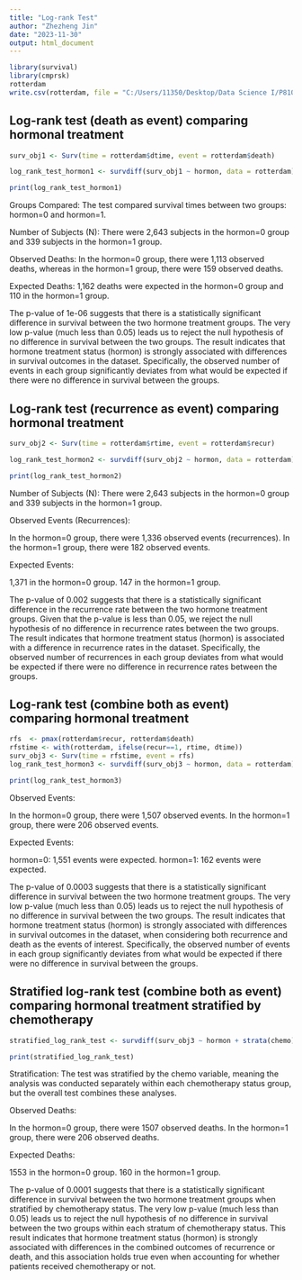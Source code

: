 ```yaml
---
title: "Log-rank Test"
author: "Zhezheng Jin"
date: "2023-11-30"
output: html_document
---
```


```r
library(survival)
library(cmprsk)
rotterdam
write.csv(rotterdam, file = "C:/Users/11350/Desktop/Data Science I/P8108_final_report/rotterdam.csv")
```

## Log-rank test (death as event) comparing hormonal treatment
```r
surv_obj1 <- Surv(time = rotterdam$dtime, event = rotterdam$death)

log_rank_test_hormon1 <- survdiff(surv_obj1 ~ hormon, data = rotterdam)

print(log_rank_test_hormon1)
```

Groups Compared: The test compared survival times between two groups: hormon=0 and hormon=1.

Number of Subjects (N): There were 2,643 subjects in the hormon=0 group and 339 subjects in the hormon=1 group.

Observed Deaths: In the hormon=0 group, there were 1,113 observed deaths, whereas in the hormon=1 group, there were 159 observed deaths.

Expected Deaths: 1,162 deaths were expected in the hormon=0 group and 110 in the hormon=1 group.

The p-value of 1e-06 suggests that there is a statistically significant difference in survival between the two hormone treatment groups.
The very low p-value (much less than 0.05) leads us to reject the null hypothesis of no difference in survival between the two groups.
The result indicates that hormone treatment status (hormon) is strongly associated with differences in survival outcomes in the dataset. Specifically, the observed number of events in each group significantly deviates from what would be expected if there were no difference in survival between the groups.

## Log-rank test (recurrence as event) comparing hormonal treatment
```r
surv_obj2 <- Surv(time = rotterdam$rtime, event = rotterdam$recur)

log_rank_test_hormon2 <- survdiff(surv_obj2 ~ hormon, data = rotterdam)

print(log_rank_test_hormon2)
```

Number of Subjects (N): There were 2,643 subjects in the hormon=0 group and 339 subjects in the hormon=1 group.

Observed Events (Recurrences):

In the hormon=0 group, there were 1,336 observed events (recurrences).
In the hormon=1 group, there were 182 observed events.

Expected Events: 

1,371 in the hormon=0 group.
147 in the hormon=1 group.

The p-value of 0.002 suggests that there is a statistically significant difference in the recurrence rate between the two hormone treatment groups.
Given that the p-value is less than 0.05, we reject the null hypothesis of no difference in recurrence rates between the two groups.
The result indicates that hormone treatment status (hormon) is associated with a difference in recurrence rates in the dataset. Specifically, the observed number of recurrences in each group deviates from what would be expected if there were no difference in recurrence rates between the groups.

## Log-rank test (combine both as event) comparing hormonal treatment
```r
rfs  <- pmax(rotterdam$recur, rotterdam$death)
rfstime <- with(rotterdam, ifelse(recur==1, rtime, dtime))
surv_obj3 <- Surv(time = rfstime, event = rfs)
log_rank_test_hormon3 <- survdiff(surv_obj3 ~ hormon, data = rotterdam)

print(log_rank_test_hormon3)
```

Observed Events:

In the hormon=0 group, there were 1,507 observed events.
In the hormon=1 group, there were 206 observed events.

Expected Events:

hormon=0: 1,551 events were expected.
hormon=1: 162 events were expected.

The p-value of 0.0003 suggests that there is a statistically significant difference in survival between the two hormone treatment groups.
The very low p-value (much less than 0.05) leads us to reject the null hypothesis of no difference in survival between the two groups.
The result indicates that hormone treatment status (hormon) is strongly associated with differences in survival outcomes in the dataset, when considering both recurrence and death as the events of interest. Specifically, the observed number of events in each group significantly deviates from what would be expected if there were no difference in survival between the groups.

## Stratified log-rank test (combine both as event) comparing hormonal treatment stratified by chemotherapy
```r
stratified_log_rank_test <- survdiff(surv_obj3 ~ hormon + strata(chemo), data = rotterdam)

print(stratified_log_rank_test)
```

Stratification: The test was stratified by the chemo variable, meaning the analysis was conducted separately within each chemotherapy status group, but the overall test combines these analyses.

Observed Deaths:

In the hormon=0 group, there were 1507 observed deaths.
In the hormon=1 group, there were 206 observed deaths.

Expected Deaths: 

1553 in the hormon=0 group.
160 in the hormon=1 group.

The p-value of 0.0001 suggests that there is a statistically significant difference in survival between the two hormone treatment groups when stratified by chemotherapy status.
The very low p-value (much less than 0.05) leads us to reject the null hypothesis of no difference in survival between the two groups within each stratum of chemotherapy status.
This result indicates that hormone treatment status (hormon) is strongly associated with differences in the combined outcomes of recurrence or death, and this association holds true even when accounting for whether patients received chemotherapy or not.


